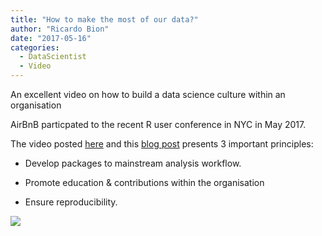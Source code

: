 ```yaml
---
title: "How to make the most of our data?"
author: "Ricardo Bion"
date: "2017-05-16"
categories:
  - DataScientist
  - Video 
---
```


An excellent video on how to build a data science culture within an organisation
<!--MORE-->

AirBnB particpated to the recent R user conference in NYC in May 2017.

The video  posted [here](https://www.youtube.com/watch?v=70luTZU-D3E) and this [blog post](https://medium.com/airbnb-engineering/using-r-packages-and-education-to-scale-data-science-at-airbnb-906faa58e12d) presents 3 important principles:

 * Develop packages to mainstream analysis workflow. 
 
 * Promote education & contributions within the organisation

 * Ensure reproducibility. 
 
 
![](/post/make-most-of-data_files/airbnb.png)
